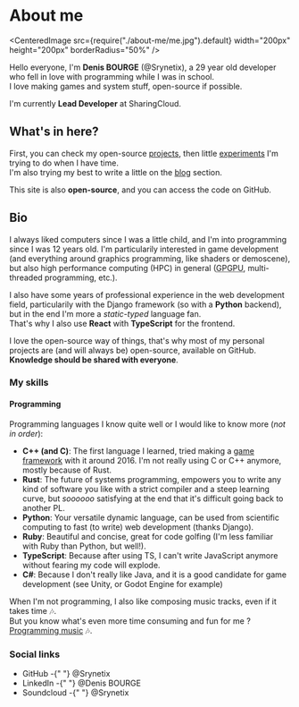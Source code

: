 
# About me

<CenteredImage
  src={require("./about-me/me.jpg").default}
  width="200px"
  height="200px"
  borderRadius="50%"
/>

Hello everyone, I'm **Denis BOURGE** (<ELink href="https://github.com/Srynetix">@Srynetix</ELink>), a 29 year old developer who fell in love with programming while I was in school.  
I love making games and system stuff, open-source if possible.

I'm currently **Lead Developer** at <ELink href="https://github.com/sharingcloud/">SharingCloud</ELink>.

## What's in here?

First, you can check my open-source [projects](./projects), then little [experiments](./experiments) I'm trying to do when I have time.  
I'm also trying my best to write a little on the [blog](./blog) section.

This site is also **open-source**, and you can access the code on <ELink href="https://github.com/Srynetix/things">GitHub</ELink>.

## Bio

I always liked computers since I was a little child, and I'm into programming since I was 12 years old.
I'm particularily interested in game development (and everything around graphics programming, like shaders or demoscene), but also high performance computing (HPC) in general (<abbr title="General-Purpose computation on Graphic Processing Units">GPGPU</abbr>, multi-threaded programming, etc.).

I also have some years of professional experience in the web development field, particularily with the <ELink href="https://www.djangoproject.com/">Django</ELink> framework (so with a **Python** backend), but in the end I'm more a _static-typed_ language fan.  
That's why I also use **React** with **TypeScript** for the frontend.

I love the open-source way of things, that's why most of my personal projects are (and will always be) open-source, available on GitHub.  
**Knowledge should be shared with everyone**.

### My skills

#### Programming

Programming languages I know quite well or I would like to know more (_not in order_):

- **C++ (and C)**: The first language I learned, tried making a [game framework](./projects/game-related/hx3d-framework) with it around 2016. I'm not really using C or C++ anymore, mostly because of Rust.
- **Rust**: The future of systems programming, empowers you to write any kind of software you like with a strict compiler and a steep learning curve, but _soooooo_ satisfying at the end that it's difficult going back to another PL.
- **Python**: Your versatile dynamic language, can be used from scientific computing to fast (to write) web development (thanks Django).
- **Ruby**: Beautiful and concise, great for code golfing (I'm less familiar with Ruby than Python, but well!).
- **TypeScript**: Because after using TS, I can't write JavaScript anymore without fearing my code will explode.
- **C#**: Because I don't really like Java, and it is a good candidate for game development (see Unity, or Godot Engine for example)

When I'm not programming, I also like composing music tracks, even if it takes time :notes:.  
But you know what's even more time consuming and fun for me ? [Programming music](./experiments/audio/csound) :notes:.

### Social links

<ul>
  <li>
    <FaGithub /> GitHub -{" "}
    <ELink href="https://github.com/Srynetix">@Srynetix</ELink>
  </li>
  <li>
    <FaLinkedin /> LinkedIn -{" "}
    <ELink href="https://www.linkedin.com/in/denis-bourge-09676a110/">
      @Denis BOURGE
    </ELink>
  </li>
  <li>
    <FaSoundcloud /> Soundcloud -{" "}
    <ELink href="https://soundcloud.com/srynetix">@Srynetix</ELink>
  </li>
</ul>

